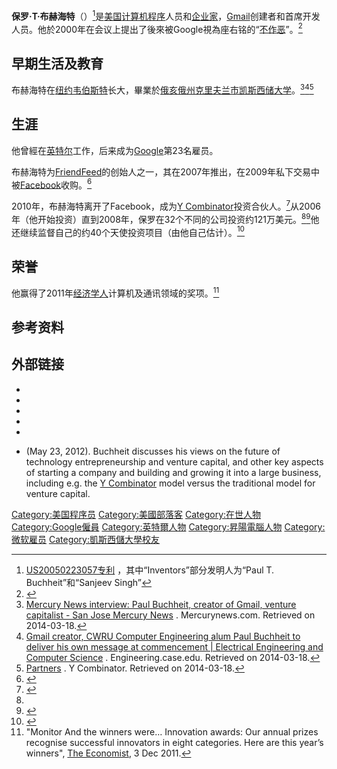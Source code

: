 {{Infobox person
|name        = 保罗·布赫海特
|birthplace  = 纽约韦伯斯特
|image = Paul Buchheit.jpg
|caption     =
|residence     = [[洛思阿图斯_(加利福尼亚州)|洛思阿图斯]]
|known_for  = [[FriendFeed|FriendFeed]]，[[Gmail|Gmail]]，[[Google|Google]]的一名雇员
|occupation  = 程序员，软件开发者
|nationality = 美国
|website = [http://paulbuchheit.blogspot.com/ paulbuchheit.blogspot.com]
|alma_mater = [[凱斯西儲大學|凱斯西儲大學]]
}}

'''保罗·T·布赫海特'''（{{lang-en|Paul Buchheit}}）<ref>[http://www.google.com/patents/US20050223057 US20050223057专利] {{Wayback|url=http://www.google.com/patents/US20050223057 |date=20160528211440 }}，其中“Inventors”部分发明人为“Paul T. Buchheit”和“Sanjeev Singh”</ref>是[[美国|美国]][[计算机程序|计算机程序]]人员和[[企业家|企业家]]，[[Gmail|Gmail]]创建者和首席开发人员。他於2000年在会议上提出了後來被Google視為座右铭的“[[不作恶|不作恶]]”。<ref>{{cite web | title = Paul Buchheit on Gmail, AdSense and More | publisher = [[Google_Blogoscoped|Google Blogoscoped]] | date = 2007-07-16 | url = http://blogoscoped.com/archive/2007-07-16-n55.html | accessdate = 2009-03-03 | archive-date = 2015-06-14 | archive-url = https://web.archive.org/web/20150614042243/http://blogoscoped.com/archive/2007-07-16-n55.html | dead-url = no }}</ref>

==早期生活及教育==
布赫海特在[[纽约|纽约]][[韦伯斯特|韦伯斯特]]长大，畢業於[[克里夫蘭_(俄亥俄州)|俄亥俄州克里夫兰市]][[凯斯西储大学|凯斯西储大学]]。<ref>[http://www.mercurynews.com/ci_17484161 Mercury News interview: Paul Buchheit, creator of Gmail, venture capitalist - San Jose Mercury News] {{Wayback|url=http://www.mercurynews.com/ci_17484161 |date=20160312095200 }}. Mercurynews.com. Retrieved on 2014-03-18.</ref><ref>[http://engineering.case.edu/eecs/node/359 Gmail creator, CWRU Computer Engineering alum Paul Buchheit to deliver his own message at commencement | Electrical Engineering and Computer Science] {{Wayback|url=http://engineering.case.edu/eecs/node/359 |date=20171115083406 }}. Engineering.case.edu. Retrieved on 2014-03-18.</ref><ref>[http://ycombinator.com/people.html Partners] {{Wayback|url=http://ycombinator.com/people.html |date=20140625021419 }}. Y Combinator. Retrieved on 2014-03-18.</ref>

==生涯==
他曾經在[[英特尔|英特尔]]工作，后来成为[[Google|Google]]第23名雇员。

布赫海特为[[FriendFeed|FriendFeed]]的创始人之一，其在2007年推出，在2009年私下交易中被[[Facebook|Facebook]]收购。<ref>{{cite web|last=Kincaid|first=Jason|title=Facebook Acquires FriendFeed|url=http://techcrunch.com/2009/08/10/facebook-acquires-friendfeed/|publisher=TechCrunch|accessdate=2013-12-19|archive-date=2010-10-30|archive-url=https://web.archive.org/web/20101030094120/http://techcrunch.com/2009/08/10/facebook-acquires-friendfeed/|dead-url=no}}</ref> 

2010年，布赫海特离开了Facebook，成为[[Y_Combinator_(公司)|Y Combinator]]投资合伙人。<ref name=blog01>{{cite web|title= Angel investing, my first three years|work= Paul Buchheit's Blog|date= 2011-01-03|url= http://paulbuchheit.blogspot.com/2011/01/angel-investing-my-first-three-years.html|accessdate= 2011-01-03|archive-date= 2016-04-02|archive-url= https://web.archive.org/web/20160402033806/http://paulbuchheit.blogspot.com/2011/01/angel-investing-my-first-three-years.html|dead-url= no}}</ref>从2006年（他开始投资）直到2008年，保罗在32个不同的公司投资约121万美元。<ref name=blog01/><ref>{{Cite web |url=http://tech.sina.com.cn/i/2011-01-04/11575057255.shtml |title=Gmail之父回顾天使投资生涯：广撒网不怕亏损 |accessdate=2013-04-05 |archive-date=2020-08-20 |archive-url=https://web.archive.org/web/20200820103205/http://tech.sina.com.cn/i/2011-01-04/11575057255.shtml |dead-url=no }}</ref>他还继续监督自己的约40个天使投资项目（由他自己估计）。<ref>{{cite web | title = Facebook's Paul Bucheit Talks About Facebook, Google, and His New Gig | publisher = The [[Los_Angeles_Times|Los Angeles Times]] | date = 2010-11-12 | url = http://latimesblogs.latimes.com/technology/2010/11/facebooks-paul-buchheit-talks-about-facebook-google-and-his-new-gig.html | accessdate = 2010-11-14 | archive-date = 2016-03-06 | archive-url = https://web.archive.org/web/20160306204635/http://latimesblogs.latimes.com/technology/2010/11/facebooks-paul-buchheit-talks-about-facebook-google-and-his-new-gig.html | dead-url = no }}</ref>

==荣誉==
他赢得了2011年[[经济学人|经济学人]]计算机及通讯领域的奖项。<ref>"Monitor And the winners were… Innovation awards: Our annual prizes recognise successful innovators in eight categories. Here are this year’s winners", [[The_Economist|The Economist]], 3 Dec 2011.</ref>

==参考资料==
{{reflist}}

==外部链接==
* {{Citation | url = http://paulbuchheit.blogspot.com/ | title = 保罗·布赫海特博客 | accessdate = 2013-04-03 | archive-date = 2020-11-18 | archive-url = https://web.archive.org/web/20201118201340/http://paulbuchheit.blogspot.com/ | dead-url = no }}
* {{Citation | url = http://friendfeed.com/paul | title = 保罗·布赫海特的FriendFeed | deadurl = yes | archiveurl = https://web.archive.org/web/20080404072030/http://friendfeed.com/paul | archivedate = 2008年4月4日 | df =  | accessdate = 2013年4月3日 }}
* {{Citation | url = http://twitter.com/paultoo | title = 保罗·布赫海特的Twitter | accessdate = 2013-04-03 | archive-date = 2020-11-19 | archive-url = https://web.archive.org/web/20201119101409/https://twitter.com/paultoo | dead-url = no }}
* {{Citation | url = http://www.youtube.com/watch?v=4G5VZECd2nc&fmt=22 | contribution = Interview with Paul Buchheit at Facebook | title = Youtube | publisher = Google | accessdate = 2013-04-03 | archive-date = 2014-01-29 | archive-url = https://web.archive.org/web/20140129022945/http://www.youtube.com/watch?v=4G5VZECd2nc&fmt=22 | dead-url = no }}
* {{cite web |last=Roberts |first=Russ |title=Buchheit on Google, Friendfeed, and Start-ups |url=http://www.econtalk.org/archives/_featuring/paul_buchheit/ |work=[[EconTalk|EconTalk]] |publisher=[[Library_of_Economics_and_Liberty|Library of Economics and Liberty]] |authorlink=Russ Roberts |date=September 21, 2009 |accessdate=2013-07-15 |archive-date=2018-02-17 |archive-url=https://web.archive.org/web/20180217083000/http://www.econtalk.org/archives/_featuring/paul_buchheit/ |dead-url=no }}
* {{Citation | url = https://www.youtube.com/watch?v=rmFyatXeMCY | title = Buchheit's Talk at Stanford University | accessdate = 2015-02-23 | archive-date = 2020-05-14 | archive-url = https://web.archive.org/web/20200514154656/https://www.youtube.com/watch?v=rmFyatXeMCY | dead-url = no }} (May 23, 2012).  Buchheit discusses his views on the future of technology entrepreneurship and venture capital, and other key aspects of starting a company and building and growing it into a large business, including e.g. the [[Y_Combinator_(company)|Y Combinator]] model versus the traditional model for venture capital.
{{DEFAULTSORT:Buchheit, Paul}}
[[Category:美国程序员|Category:美国程序员]]
[[Category:美國部落客|Category:美國部落客]]
[[Category:在世人物|Category:在世人物]]
[[Category:Google僱員|Category:Google僱員]]
[[Category:英特爾人物|Category:英特爾人物]]
[[Category:昇陽電腦人物|Category:昇陽電腦人物]]
[[Category:微软雇员|Category:微软雇员]]
[[Category:凱斯西儲大學校友|Category:凱斯西儲大學校友]]